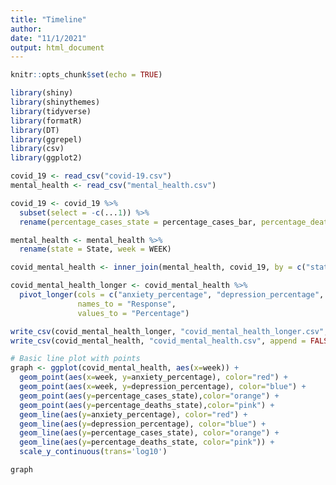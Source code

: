 ```yaml
---
title: "Timeline"
author: 
date: "11/1/2021"
output: html_document
---
```


```r
knitr::opts_chunk$set(echo = TRUE)

library(shiny)
library(shinythemes)
library(tidyverse)
library(formatR)
library(DT)
library(ggrepel)
library(csv)
library(ggplot2)
```

```r
covid_19 <- read_csv("covid-19.csv")
mental_health <- read_csv("mental_health.csv")

covid_19 <- covid_19 %>%
  subset(select = -c(...1)) %>%
  rename(percentage_cases_state = percentage_cases_bar, percentage_deaths_state = percentage_deaths_bar)

mental_health <- mental_health %>%
  rename(state = State, week = WEEK)

covid_mental_health <- inner_join(mental_health, covid_19, by = c("state", "week"))

covid_mental_health_longer <- covid_mental_health %>%
  pivot_longer(cols = c("anxiety_percentage", "depression_percentage", "percentage_cases_state", "percentage_deaths_state"),
               names_to = "Response",
               values_to = "Percentage")

write_csv(covid_mental_health_longer, "covid_mental_health_longer.csv", append = FALSE)
write_csv(covid_mental_health, "covid_mental_health.csv", append = FALSE)
```


```r
# Basic line plot with points
graph <- ggplot(covid_mental_health, aes(x=week)) + 
  geom_point(aes(x=week, y=anxiety_percentage), color="red") +
  geom_point(aes(x=week, y=depression_percentage), color="blue") +
  geom_point(aes(y=percentage_cases_state),color="orange") +
  geom_point(aes(y=percentage_deaths_state),color="pink") +
  geom_line(aes(y=anxiety_percentage), color="red") +
  geom_line(aes(y=depression_percentage), color="blue") +
  geom_line(aes(y=percentage_cases_state), color="orange") +
  geom_line(aes(y=percentage_deaths_state, color="pink")) +
  scale_y_continuous(trans='log10')

graph

```



